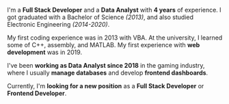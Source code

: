 I'm a **Full Stack Developer** and a **Data Analyst** with **4 years** of experience. I got graduated with a Bachelor of Science *(2013)*, and also studied Electronic Engineering *(2014-2020)*.

My first coding experience was in 2013 with VBA. At the university, I learned some of C++, assembly, and MATLAB.  My first experience with **web development** was in 2019.

I've been **working as Data Analyst since 2018** in the gaming industry, where I usually **manage databases** and develop **frontend dashboards**.

Currently, I'm **looking for a new position** as a **Full Stack Developer** or **Frontend Developer**.
